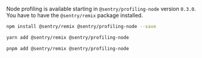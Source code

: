 <Note>

Node profiling is available starting in `@sentry/profiling-node` version `0.3.0`.
You have to have the `@sentry/remix` package installed.

</Note>

```bash {tabTitle:npm}
npm install @sentry/remix @sentry/profiling-node --save
```

```bash {tabTitle:yarn}
yarn add @sentry/remix @sentry/profiling-node
```

```bash {tabTitle:pnpm}
pnpm add @sentry/remix @sentry/profiling-node
```
